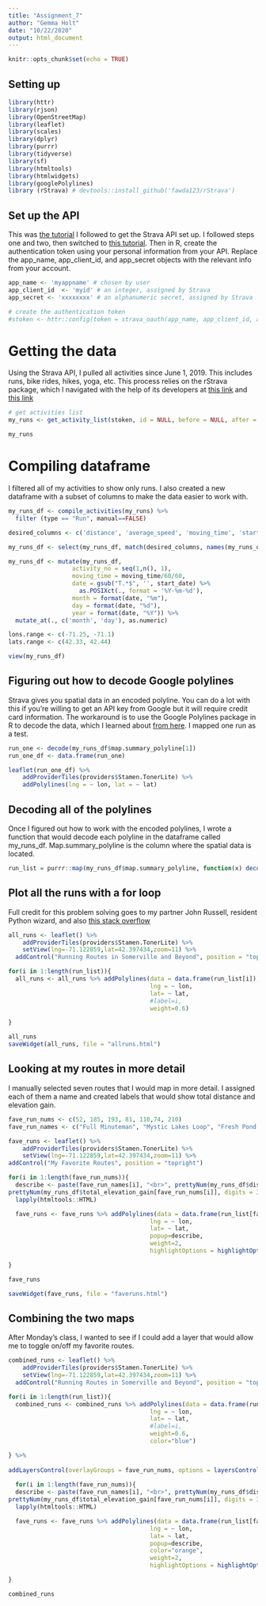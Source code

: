 ```yaml
---
title: "Assignment_7"
author: "Gemma Holt"
date: "10/22/2020"
output: html_document
---
```


```r
knitr::opts_chunk$set(echo = TRUE)
```

## Setting up
```r
library(httr)
library(rjson)
library(OpenStreetMap)
library(leaflet)
library(scales)
library(dplyr)
library(purrr)
library(tidyverse)
library(sf)
library(htmltools)
library(htmlwidgets)
library(googlePolylines)
library (rStrava) # devtools::install_github('fawda123/rStrava')
```

## Set up the API
This was [the tutorial](https://medium.com/@annthurium/getting-started-with-the-strava-api-a-tutorial-f3909496cd2d) I followed to get the Strava API set up. I followed steps one and two, then switched to [this tutorial](https://github.com/fawda123/rStrava#APIfunctions). Then in R, create the authentication token using your personal information from your API. Replace the app_name, app_client_id, and app_secret objects with the relevant info from your account.
```r
app_name <- 'myappname' # chosen by user
app_client_id  <- 'myid' # an integer, assigned by Strava
app_secret <- 'xxxxxxxx' # an alphanumeric secret, assigned by Strava

# create the authentication token
#stoken <- httr::config(token = strava_oauth(app_name, app_client_id, app_secret, app_scope="activity:read_all"))

```


# Getting the data
Using the Strava API, I pulled all activities since June 1, 2019. This includes runs, bike rides, hikes, yoga, etc. This process relies on the rStrava package, which I navigated with the help of its developers at [this link](https://padpadpadpad.github.io/post/animate-your-strava-activities-using-rstrava-and-gganimate/) and [this link](https://github.com/fawda123/rStrava)
```r
# get activities list
my_runs <- get_activity_list(stoken, id = NULL, before = NULL, after = as.Date("2019-06-01"), club = FALSE)

my_runs
```

# Compiling dataframe
I filtered all of my activities to show only runs. I also created a new dataframe with a subset of columns to make the data easier to work with. 
```r
my_runs_df <- compile_activities(my_runs) %>%
  filter (type == "Run", manual==FALSE)
```


```r
desired_columns <- c('distance', 'average_speed', 'moving_time', 'start_date', 'start_date_local', 'map.summary_polyline', 'id', 'start_latitude', 'start_longitude', 'total_elevation_gain')

my_runs_df <- select(my_runs_df, match(desired_columns, names(my_runs_df)))

my_runs_df <- mutate(my_runs_df,
                  activity_no = seq(1,n(), 1),
                  moving_time = moving_time/60/60, 
                  date = gsub("T.*$", '', start_date) %>%
                    as.POSIXct(., format = '%Y-%m-%d'),
                  month = format(date, "%m"),
                  day = format(date, "%d"),
                  year = format(date, "%Y")) %>%
  mutate_at(., c('month', 'day'), as.numeric)

lons.range <- c(-71.25, -71.1)
lats.range <- c(42.33, 42.44)

view(my_runs_df)
```


## Figuring out how to decode Google polylines
Strava gives you spatial data in an encoded polyline. You can do a lot with this if you're willing to get an API key from Google but it will require credit card information. The workaround is to use the Google Polylines package in R to decode the data, which I learned about [from here](https://stackoverflow.com/questions/57376373/how-to-create-spatial-line-dataframe-from-encoded-polylines). I mapped one run as a test. 
```r
run_one <- decode(my_runs_df$map.summary_polyline[1])
run_one_df <- data.frame(run_one)

leaflet(run_one_df) %>% 
    addProviderTiles(providers$Stamen.TonerLite) %>% 
    addPolylines(lng = ~ lon, lat = ~ lat)
```


## Decoding all of the polylines
Once I figured out how to work with the encoded polylines, I wrote a function that would decode each polyline in the dataframe called my_runs_df. Map.summary_polyline is the column where the spatial data is located. 
```r
run_list = purrr::map(my_runs_df$map.summary_polyline, function(x) decode(x))

```



## Plot all the runs with a for loop
Full credit for this problem solving goes to my partner John Russell, resident Python wizard, and also [this stack overflow](https://stackoverflow.com/questions/53813758/shiny-leaflet-add-large-amount-of-separated-polylines)
```r
all_runs <- leaflet() %>% 
    addProviderTiles(providers$Stamen.TonerLite) %>%
    setView(lng=-71.122859,lat=42.397434,zoom=11) %>%
  addControl("Running Routes in Somerville and Beyond", position = "topright")

for(i in 1:length(run_list)){
  all_runs <- all_runs %>% addPolylines(data = data.frame(run_list[i]),
                                        lng = ~ lon,
                                        lat= ~ lat,
                                        #label=i,
                                        weight=0.6)

}

all_runs
saveWidget(all_runs, file = "allruns.html")

```


## Looking at my routes in more detail
I manually selected seven routes that I would map in more detail. I assigned each of them a name and created labels that would show total distance and elevation gain. 
```r
fave_run_nums <- c(52, 185, 193, 81, 110,74, 210)
fave_run_names <- c("Full Minuteman", "Mystic Lakes Loop", "Fresh Pond Loop", "Tufts Track", "Home from the office", "Long Charles Loop", "Alewife Loop")

fave_runs <- leaflet() %>% 
    addProviderTiles(providers$Stamen.TonerLite) %>%
    setView(lng=-71.122859,lat=42.397434,zoom=11) %>%
addControl("My Favorite Routes", position = "topright")

for(i in 1:length(fave_run_nums)){
  describe <- paste(fave_run_names[i], "<br>", prettyNum(my_runs_df$distance[fave_run_nums[i]], digits = 3), " kilometers", "<br>",
prettyNum(my_runs_df$total_elevation_gain[fave_run_nums[i]], digits = 3), "meters elevation") %>%
  lapply(htmltools::HTML)

  fave_runs <- fave_runs %>% addPolylines(data = data.frame(run_list[fave_run_nums[i]]),
                                        lng = ~ lon,
                                        lat= ~ lat,
                                        popup=describe,
                                        weight=2,
                                        highlightOptions = highlightOptions(color = "orange", weight = 6))

}

fave_runs

saveWidget(fave_runs, file = "faveruns.html")

```


## Combining the two maps
After Monday's class, I wanted to see if I could add a layer that would allow me to toggle on/off my favorite routes. 
```r
combined_runs <- leaflet() %>% 
    addProviderTiles(providers$Stamen.TonerLite) %>%
    setView(lng=-71.122859,lat=42.397434,zoom=11) %>%
  addControl("Running Routes in Somerville and Beyond", position = "topright")

for(i in 1:length(run_list)){
  combined_runs <- combined_runs %>% addPolylines(data = data.frame(run_list[i]),
                                        lng = ~ lon,
                                        lat= ~ lat,
                                        #label=i,
                                        weight=0.6,
                                        color="blue")

} %>%
  
addLayersControl(overlayGroups = fave_run_nums, options = layersControlOptions(collapsed = FALSE))
  
  for(i in 1:length(fave_run_nums)){
  describe <- paste(fave_run_names[i], "<br>", prettyNum(my_runs_df$distance[fave_run_nums[i]], digits = 3), " kilometers", "<br>",
prettyNum(my_runs_df$total_elevation_gain[fave_run_nums[i]], digits = 3), "meters elevation") %>%
  lapply(htmltools::HTML)

  fave_runs <- fave_runs %>% addPolylines(data = data.frame(run_list[fave_run_nums[i]]),
                                        lng = ~ lon,
                                        lat= ~ lat,
                                        popup=describe,
                                        color="orange",
                                        weight=2,
                                        highlightOptions = highlightOptions(color = "red", weight = 6))

}

combined_runs
```

